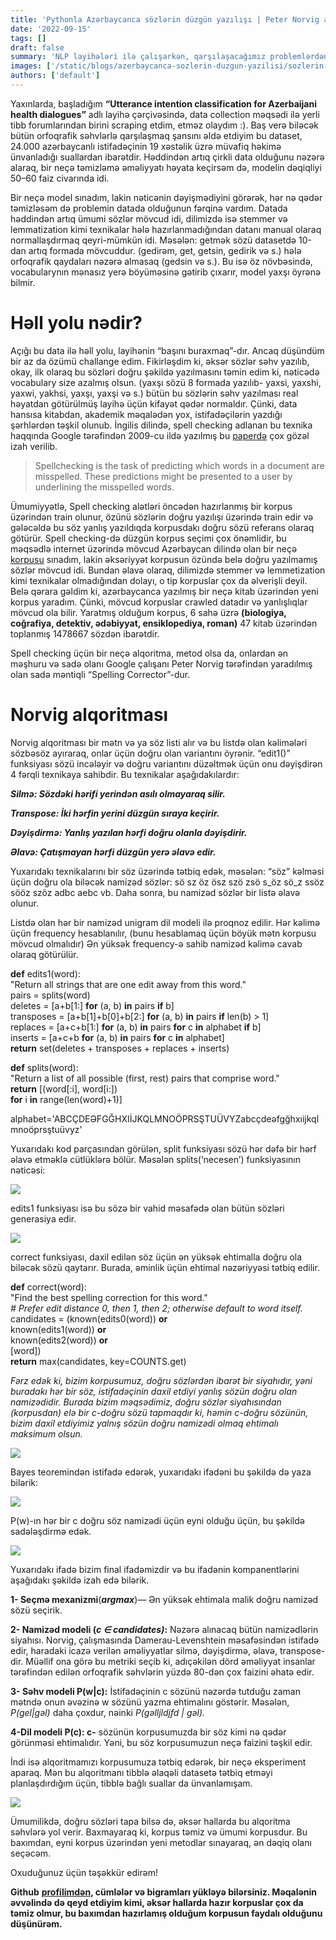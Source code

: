 ```yaml
---
title: 'Pythonla Azərbaycanca sözlərin düzgün yazılışı | Peter Norvig alqoritması'
date: '2022-09-15'
tags: []
draft: false
summary: 'NLP layihələri ilə çalışarkən, qarşılaşacağımız problemlərdən biri də mətndə orfoqrafik qaydaların pozulması ilə bağlı ola bilər.'
images: ['/static/blogs/azerbaycanca-sozlerin-duzgun-yazilisi/sozlerin-duzgun-yazilisi.png']
authors: ['default']
---
```

Yaxınlarda, başladığım  **“Utterance intention classification for Azerbaijani health dialogues”** adlı layihə çərçivəsində, data collection məqsədi ilə yerli tibb forumlarından birini scraping etdim, etməz olaydım :). Baş verə biləcək bütün orfoqrafik səhvlərlə qarşılaşmaq şansını əldə etdiyim bu dataset, 24.000 azərbaycanlı istifadəçinin 19 xəstəlik üzrə müvafiq həkimə ünvanladığı suallardan ibarətdir. Həddindən artıq çirkli data olduğunu nəzərə alaraq, bir neçə təmizləmə əməliyyatı həyata keçirsəm də, modelin dəqiqliyi 50–60 faiz civarında idi.

Bir neçə model sınadım, lakin nəticənin dəyişmədiyini görərək, hər nə qədər təmizləsəm də problemin datada olduğunun fərqinə vardım. Datada həddindən artıq ümumi sözlər mövcud idi, dilimizdə isə stemmer və lemmatization kimi texnikalar hələ hazırlanmadığından datanı manual olaraq normallaşdırmaq qeyri-mümkün idi. Məsələn: getmək sözü datasetdə 10-dan artıq formada mövcuddur. (gedirəm, get, getsin, gedirik və s.) hələ orfoqrafik qaydaları nəzərə almasaq (gedsin və s.). Bu isə öz növbəsində, vocabularynın mənasız yerə böyüməsinə gətirib çıxarır, model yaxşı öyrənə bilmir.

# Həll yolu nədir?

Açığı bu data ilə həll yolu, layihənin “başını buraxmaq”-dır. Ancaq düşündüm bir az da özümü challange edim. Fikirləşdim ki, əksər sözlər səhv yazılıb, okay, ilk olaraq bu sözləri doğru şəkildə yazılmasını təmin edim ki, nəticədə vocabulary size azalmış olsun. (yaxşı sözü 8 formada yazılıb- yaxsi, yaxshi, yaxwi, yakhsi, yaxşı, yaxşi və s.) bütün bu sözlərin səhv yazılması real həyatdan götürülmüş layihə üçün kifayət qədər normaldır. Çünki, data hansısa kitabdan, akademik məqalədən yox, istifadəçilərin yazdığı şərhlərdən təşkil olunub. İngilis dilində, spell checking adlanan bu texnika haqqında Google tərəfindən 2009-cu ildə yazılmış bu  [paperdə](http://static.googleusercontent.com/media/research.google.com/en/us/pubs/archive/36180.pdf)  çox gözəl izah verilib.

> Spellchecking is the task of predicting which words in a document are misspelled. These predictions might be presented to a user by underlining the misspelled words.

Ümumiyyətlə, Spell checking alətləri öncədən hazırlanmış bir korpus üzərindən train olunur, özünü sözlərin doğru yazılışı üzərində train edir və gələcəldə bu söz yanlış yazıldıqda korpusdakı doğru sözü referans olaraq götürür. Spell checking-də düzgün korpus seçimi çox önəmlidir, bu məqsədlə internet üzərində mövcud Azərbaycan dilində olan bir neçə  [korpusu](https://wortschatz.uni-leipzig.de/en/download/Azerbaijani)  sınadım, lakin əksəriyyət korpusun özündə belə doğru yazılmamış sözlər mövcud idi. Bundan əlavə olaraq, dilimizdə stemmer və lemmetization kimi texnikalar olmadığından dolayı, o tip korpuslar çox da əlverişli deyil. Belə qərara gəldim ki, azərbaycanca yazılmış bir neçə kitab üzərindən yeni korpus yaradım. Çünki, mövcud korpuslar crawled datadır və yanlışlıqlar mövcud ola bilir. Yaratmış olduğum korpus, 6 sahə üzrə  **(biologiya, coğrafiya, detektiv, ədəbiyyat, ensiklopediya, roman)**  47 kitab üzərindən toplanmış 1478667 sözdən ibarətdir.

Spell checking üçün bir neçə alqoritma, metod olsa da, onlardan ən məşhuru və sadə olanı Google çalışanı Peter Norvig tərəfindən yaradılmış olan sadə məntiqli “Spelling Corrector”-dur.

# Norvig alqoritması

Norvig alqoritması bir mətn və ya söz listi alır və bu listdə olan kəlimələri sözbəsöz ayıraraq, onlar üçün doğru olan variantını öyrənir. “edit1()” funksiyası sözü incələyir və doğru variantını düzəltmək üçün onu dəyişdirən 4 fərqli texnikaya sahibdir. Bu texnikalar aşağıdakılardır:

**_Silmə: Sözdəki hərifi yerindən asılı olmayaraq silir._**

**_Transpose: İki hərfin yerini düzgün sıraya keçirir._**

**_Dəyişdirmə: Yanlış yazılan hərfi doğru olanla dəyişdirir._**

**_Əlavə: Çatışmayan hərfi düzgün yerə əlavə edir._**

Yuxarıdakı texnikalarını bir söz üzərində tətbiq edək, məsələn: “söz” kəlməsi üçün doğru ola biləcək namizəd sözlər: sö sz öz ösz szö zsö s_öz sö_z ssöz sööz szöz adbc aebc vb. Daha sonra, bu namizəd sözlər bir listə əlavə olunur.

Listdə olan hər bir namizəd unigram dil modeli ilə proqnoz edilir. Hər kəlimə üçün frequency hesablanılır, (bunu hesablamaq üçün böyük mətn korpusu mövcud olmalıdır) Ən yüksək frequency-ə sahib namizəd kəlimə cavab olaraq götürülür.

**def** edits1(word):  
    "Return all strings that are one edit away from this word."  
    pairs      = splits(word)  
    deletes    = [a+b[1:]           **for** (a, b) **in** pairs **if** b]  
    transposes = [a+b[1]+b[0]+b[2:] **for** (a, b) **in** pairs **if** len(b) > 1]  
    replaces   = [a+c+b[1:]         **for** (a, b) **in** pairs **for** c **in** alphabet **if** b]  
    inserts    = [a+c+b             **for** (a, b) **in** pairs **for** c **in** alphabet]  
    **return** set(deletes + transposes + replaces + inserts)  
  
**def** splits(word):  
    "Return a list of all possible (first, rest) pairs that comprise word."  
    **return** [(word[:i], word[i:])   
            **for** i **in** range(len(word)+1)]  
  
alphabet='ABCÇDEƏFGĞHXIİJKQLMNOÖPRSŞTUÜVYZabcçdeəfgğhxıijkqlmnoöprsştuüvyz'

Yuxarıdakı kod parçasından görülən, split funksiyası sözü hər dəfə bir hərf əlavə etməklə cütlüklərə bölür. Məsələn splits(‘necesen’) funksiyasının nəticəsi:

![](https://miro.medium.com/max/173/1*a_7tOqxtI1mr5sMHLgrVTw.jpeg)

edits1 funksiyası isə bu sözə bir vahid məsafədə olan bütün sözləri generasiya edir.

![](https://miro.medium.com/max/875/1*lgCZBaCAvYs4BiKdxfutvw.jpeg)

correct funksiyası, daxil edilən söz üçün ən yüksək ehtimalla doğru ola biləcək sözü qaytarır. Burada, əminlik üçün ehtimal nəzəriyyəsi tətbiq edilir.

**def** correct(word):  
    "Find the best spelling correction for this word."  
    _# Prefer edit distance 0, then 1, then 2; otherwise default to word itself._  
    candidates = (known(edits0(word)) **or**   
                  known(edits1(word)) **or**   
                  known(edits2(word)) **or**   
                  [word])  
    **return** max(candidates, key=COUNTS.get)

_Fərz edək ki, bizim korpusumuz, doğru sözlərdən ibarət bir siyahıdır, yəni buradakı hər bir söz, istifadəçinin daxil etdiyi yanlış sözün doğru olan namizədidir. Burada bizim məqsədimiz, doğru sözlər siyahısından (korpusdan) elə bir c-doğru sözü tapmaqdır ki, həmin c-doğru sözünün, bizim daxil etdiyimiz yalnış sözün doğru namizədi olmaq ehtimalı maksimum olsun._

![](https://miro.medium.com/max/875/0*ISI-wPj8HdpMdfDi.png)

Bayes teoremindən istifadə edərək, yuxarıdakı ifadəni bu şəkildə də yaza bilərik:

![](https://miro.medium.com/max/875/0*KwzrG3QxGJluaOKD.png)

P(w)-ın hər bir c doğru söz namizədi üçün eyni olduğu üçün, bu şəkildə sadələşdirmə edək.

![](https://miro.medium.com/max/805/0*wj1wobviO0Ka8PAl.png)

Yuxarıdakı ifadə bizim final ifadəmizdir və bu ifadənin kompanentlərini aşağıdakı şəkildə izah edə bilərik.

**1- Seçmə mexanizmi**(**_argmax_**)— Ən yüksək ehtimala malik doğru namizəd sözü seçirik.

**2- Namizəd modeli (_c ∈ candidates)_:** Nəzərə alınacaq bütün namizədlərin siyahısı. Norvig, çalışmasında Damerau-Levenshtein məsafəsindən istifadə edir, haradaki icazə verilən əməliyyatlar silmə, dəyişdirmə, əlavə, transpose-dir. Müəllif ona görə bu metriki seçib ki, adıçəkilən dörd əməliyyat insanlar tərəfindən edilən orfoqrafik səhvlərin yüzdə 80-dən çox faizini əhatə edir.

**3- Səhv modeli P(w|c):** İstifadəçinin c sözünü nəzərdə tutduğu zaman mətndə onun əvəzinə w sözünü yazma ehtimalını göstərir. Məsələn,  _P(gel|gəl)_  daha çoxdur, nəinki  _P(gəlljldjfd | gəl)._

**4-Dil modeli P(c): c-** sözünün  korpusumuzda bir söz kimi nə qədər görünməsi ehtimalıdır. Yəni, bu söz korpusumuzun neçə faizini təşkil edir.

İndi isə alqoritmamızı korpusumuza tətbiq edərək, bir neçə eksperiment aparaq. Mən bu alqoritmanı tibblə əlaqəli datasetə tətbiq etməyi planlaşdırdığım üçün, tibblə bağlı suallar da ünvanlamışam.

![](https://miro.medium.com/max/679/1*LAl7TL8sWJU7nvOz_6MPTA.jpeg)

Ümumilikdə, doğru sözləri tapa bilsə də, əksər hallarda bu alqoritma səhvlərə yol verir. Baxmayaraq ki, korpus təmiz və ümumi korpusdur. Bu baxımdan, eyni korpus üzərindən yeni metodlar sınayaraq, ən dəqiq olanı seçəcəm.

Oxuduğunuz üçün təşəkkür edirəm!

**Github** [**profilimdən**](https://github.com/NijatZeynalov/Norvig-s-Spell-Checker-Algorithm-for-Azerbaijani-Language)**, cümlələr və bigramları yükləyə bilərsiniz. Məqalənin əvvəlində də qeyd etdiyim kimi, əksər hallarda hazır korpuslar çox da təmiz olmur, bu baxımdan hazırlamış olduğum korpusun faydalı olduğunu düşünürəm.**
